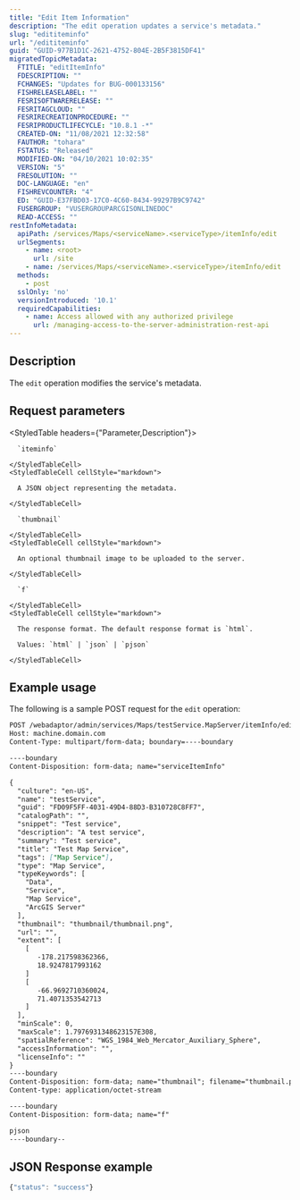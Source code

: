 ```yaml
---
title: "Edit Item Information"
description: "The edit operation updates a service's metadata."
slug: "edititeminfo"
url: "/edititeminfo"
guid: "GUID-977B1D1C-2621-4752-804E-2B5F3815DF41"
migratedTopicMetadata:
  FTITLE: "editItemInfo"
  FDESCRIPTION: ""
  FCHANGES: "Updates for BUG-000133156"
  FISHRELEASELABEL: ""
  FESRISOFTWARERELEASE: ""
  FESRITAGCLOUD: ""
  FESRIRECREATIONPROCEDURE: ""
  FESRIPRODUCTLIFECYCLE: "10.8.1 -*"
  CREATED-ON: "11/08/2021 12:32:58"
  FAUTHOR: "tohara"
  FSTATUS: "Released"
  MODIFIED-ON: "04/10/2021 10:02:35"
  VERSION: "5"
  FRESOLUTION: ""
  DOC-LANGUAGE: "en"
  FISHREVCOUNTER: "4"
  ED: "GUID-E37FBD03-17C0-4C60-8434-99297B9C9742"
  FUSERGROUP: "VUSERGROUPARCGISONLINEDOC"
  READ-ACCESS: ""
restInfoMetadata:
  apiPath: /services/Maps/<serviceName>.<serviceType>/itemInfo/edit
  urlSegments:
    - name: <root>
      url: /site
    - name: /services/Maps/<serviceName>.<serviceType>/itemInfo/edit
  methods:
    - post
  sslOnly: 'no'
  versionIntroduced: '10.1'
  requiredCapabilities:
    - name: Access allowed with any authorized privilege
      url: /managing-access-to-the-server-administration-rest-api
---
```


## Description

The `edit` operation modifies the service's metadata.


##  Request parameters

<StyledTable headers={"Parameter,Description"}>
  <StyledTableRow>
    <StyledTableCell cellStyle="markdown">

      `iteminfo` 

    </StyledTableCell>
    <StyledTableCell cellStyle="markdown">

      A JSON object representing the metadata.

    </StyledTableCell>
  </StyledTableRow>
  <StyledTableRow>
    <StyledTableCell cellStyle="markdown">

      `thumbnail` 

    </StyledTableCell>
    <StyledTableCell cellStyle="markdown">

      An optional thumbnail image to be uploaded to the server.

    </StyledTableCell>
  </StyledTableRow>
  <StyledTableRow>
    <StyledTableCell cellStyle="markdown">

      `f` 

    </StyledTableCell>
    <StyledTableCell cellStyle="markdown">

      The response format. The default response format is `html`.

      Values: `html` | `json` | `pjson`

    </StyledTableCell>
  </StyledTableRow>
</StyledTable>


## Example usage

The following is a sample POST request for the `edit` operation:

```markdown
POST /webadaptor/admin/services/Maps/testService.MapServer/itemInfo/edit HTTP/1.1
Host: machine.domain.com
Content-Type: multipart/form-data; boundary=----boundary

----boundary
Content-Disposition: form-data; name="serviceItemInfo"

{
  "culture": "en-US",
  "name": "testService",
  "guid": "FD09F5FF-4031-49D4-88D3-B310728C8FF7",
  "catalogPath": "",
  "snippet": "Test service",
  "description": "A test service",
  "summary": "Test service",
  "title": "Test Map Service",
  "tags": ["Map Service"],
  "type": "Map Service",
  "typeKeywords": [
    "Data",
    "Service",
    "Map Service",
    "ArcGIS Server"
  ],
  "thumbnail": "thumbnail/thumbnail.png",
  "url": "",
  "extent": [
    [
       -178.217598362366,
       18.9247817993162
    ]
    [
       -66.9692710360024,
       71.4071353542713
    ]
  ],
  "minScale": 0,
  "maxScale": 1.7976931348623157E308,
  "spatialReference": "WGS_1984_Web_Mercator_Auxiliary_Sphere",
  "accessInformation": "",
  "licenseInfo": ""
}
----boundary
Content-Disposition: form-data; name="thumbnail"; filename="thumbnail.png"
Content-type: application/octet-stream

----boundary
Content-Disposition: form-data; name="f"

pjson
----boundary--

```

## JSON Response example

```javascript
{"status": "success"}
```